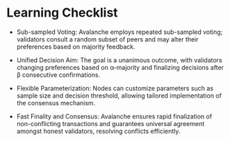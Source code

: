 # Learning Checklist

- Sub-sampled Voting: Avalanche employs repeated sub-sampled voting; validators consult a random subset of peers and may alter their preferences based on majority feedback.

- Unified Decision Aim: The goal is a unanimous outcome, with validators changing preferences based on α-majority and finalizing decisions after β consecutive confirmations.

- Flexible Parameterization: Nodes can customize parameters such as sample size and decision threshold, allowing tailored implementation of the consensus mechanism.

- Fast Finality and Consensus: Avalanche ensures rapid finalization of non-conflicting transactions and guarantees universal agreement amongst honest validators, resolving conflicts efficiently.